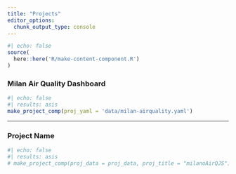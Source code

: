 ```yaml
---
title: "Projects"
editor_options: 
  chunk_output_type: console
---
```


```r
#| echo: false
source(
  here::here('R/make-content-component.R')
)
```

### Milan Air Quality Dashboard

```r
#| echo: false  
#| results: asis 
make_project_comp(proj_yaml = 'data/milan-airquality.yaml')
```

---

### Project Name {.project-card}

```r
#| echo: false  
#| results: asis 
# make_project_comp(proj_data = proj_data, proj_title = "milanoAirQJS")
```
